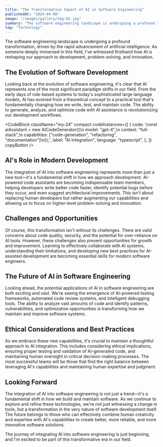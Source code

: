 ```yaml
---
title: "The Transformative Impact of AI in Software Engineering"
publishedAt: "2024-04-08"
image: "/images/gallery/img-02.jpg"
summary: "The software engineering landscape is undergoing a profound transformation, driven by the rapid advancement of artificial intelligence."
tag: "Technology"
---
```


The software engineering landscape is undergoing a profound transformation, driven by the rapid advancement of artificial intelligence. As someone deeply immersed in this field, I've witnessed firsthand how AI is reshaping our approach to development, problem-solving, and innovation.

## The Evolution of Software Development

Looking back at the evolution of software engineering, it's clear that AI represents one of the most significant paradigm shifts in our field. From the early days of rule-based systems to today's sophisticated large language models, AI has evolved from a theoretical concept to a practical tool that's fundamentally changing how we write, test, and maintain code. The ability to generate, analyze, and optimize code with AI assistance is revolutionizing our development workflows.

<CodeBlock
  className="my-24"
  compact
  codeInstances={[
    {
      code: 'const aiAssistant = new AICodeGenerator({\n    model: "gpt-4",\n    context: "full-stack",\n    capabilities: ["code-generation", "refactoring", "documentation"]\n});',
      label: "AI Integration",
      language: "typescript",
    },
  ]}
  copyButton
/>

## AI's Role in Modern Development

The integration of AI into software engineering represents more than just a new tool—it's a fundamental shift in how we approach development. AI-powered code assistants are becoming indispensable team members, helping developers write better code faster, identify potential bugs before they occur, and even suggest architectural improvements. This isn't about replacing human developers but rather augmenting our capabilities and allowing us to focus on higher-level problem-solving and innovation.

## Challenges and Opportunities

Of course, this transformation isn't without its challenges. There are valid concerns about code quality, security, and the potential for over-reliance on AI tools. However, these challenges also present opportunities for growth and improvement. Learning to effectively collaborate with AI systems, understanding their limitations, and developing new best practices for AI-assisted development are becoming essential skills for modern software engineers.

## The Future of AI in Software Engineering

Looking ahead, the potential applications of AI in software engineering are both exciting and vast. We're seeing the emergence of AI-powered testing frameworks, automated code review systems, and intelligent debugging tools. The ability to analyze vast amounts of code and identify patterns, vulnerabilities, and optimization opportunities is transforming how we maintain and improve software systems.

## Ethical Considerations and Best Practices

As we embrace these new capabilities, it's crucial to maintain a thoughtful approach to AI integration. This includes considering ethical implications, ensuring proper testing and validation of AI-generated code, and maintaining human oversight in critical decision-making processes. The most successful teams will be those that find the right balance between leveraging AI's capabilities and maintaining human expertise and judgment.

## Looking Forward

The integration of AI into software engineering is not just a trend—it's a fundamental shift in how we build and maintain software. As we continue to explore and refine these technologies, we're not just witnessing a change in tools, but a transformation in the very nature of software development itself. The future belongs to those who can effectively combine human creativity and expertise with AI's capabilities to create better, more reliable, and more innovative software solutions.

The journey of integrating AI into software engineering is just beginning, and I'm excited to be part of this transformative era in our field.
